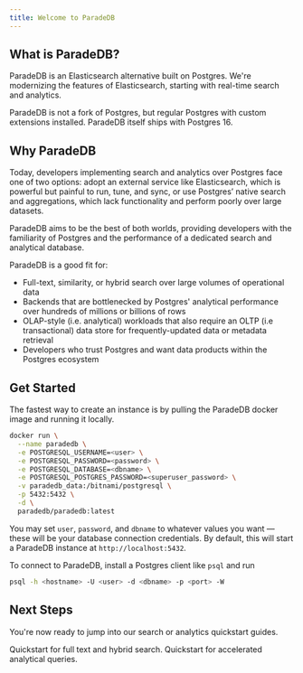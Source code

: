 ```yaml
---
title: Welcome to ParadeDB
---
```


## What is ParadeDB?

ParadeDB is an Elasticsearch alternative built on Postgres. We're modernizing the features of Elasticsearch,
starting with real-time search and analytics.

ParadeDB is not a fork of Postgres, but regular Postgres with custom extensions installed. ParadeDB itself
ships with Postgres 16.

## Why ParadeDB

Today, developers implementing search and analytics over Postgres face one of two options: adopt an external
service like Elasticsearch, which is powerful but painful to run, tune, and sync, or use Postgres’ native
search and aggregations, which lack functionality and perform poorly over large datasets.

ParadeDB aims to be the best of both worlds, providing developers with the familiarity of Postgres and the
performance of a dedicated search and analytical database.

ParadeDB is a good fit for:

- Full-text, similarity, or hybrid search over large volumes of operational data
- Backends that are bottlenecked by Postgres' analytical performance over hundreds of millions or billions of rows
- OLAP-style (i.e. analytical) workloads that also require an OLTP (i.e transactional) data store for frequently-updated data or metadata retrieval
- Developers who trust Postgres and want data products within the Postgres ecosystem

## Get Started

The fastest way to create an instance is by pulling the ParadeDB docker image and running it locally.

```bash
docker run \
  --name paradedb \
  -e POSTGRESQL_USERNAME=<user> \
  -e POSTGRESQL_PASSWORD=<password> \
  -e POSTGRESQL_DATABASE=<dbname> \
  -e POSTGRESQL_POSTGRES_PASSWORD=<superuser_password> \
  -v paradedb_data:/bitnami/postgresql \
  -p 5432:5432 \
  -d \
  paradedb/paradedb:latest
```

You may set `user`, `password`, and `dbname` to whatever values you want — these will be your database
connection credentials. By default, this will start a ParadeDB instance at `http://localhost:5432`.

To connect to ParadeDB, install a Postgres client like `psql` and run

```bash
psql -h <hostname> -U <user> -d <dbname> -p <port> -W
```

## Next Steps

You're now ready to jump into our search or analytics quickstart guides.

<CardGroup cols={2}>
  <Card title="Search" icon="magnifying-glass" href="/search/quickstart">
    Quickstart for full text and hybrid search.
  </Card>
  <Card title="Analytics" icon="chart-column" href="/analytics/quickstart">
    Quickstart for accelerated analytical queries.
  </Card>
</CardGroup>
